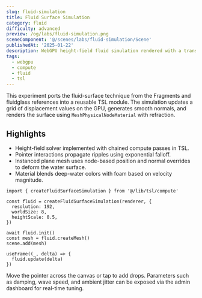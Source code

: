 ```yaml
---
slug: fluid-simulation
title: Fluid Surface Simulation
category: fluid
difficulty: advanced
preview: /og/labs/fluid-simulation.png
sceneComponent: '@/scenes/labs/fluid-simulation/Scene'
publishedAt: '2025-01-22'
description: WebGPU height-field fluid simulation rendered with a transmissive surface material.
tags:
  - webgpu
  - compute
  - fluid
  - tsl
---
```


This experiment ports the fluid-surface technique from the Fragments and fluidglass references into a reusable TSL module. The simulation updates a grid of displacement values on the GPU, generates smooth normals, and renders the surface using `MeshPhysicalNodeMaterial` with refraction.

## Highlights

- Height-field solver implemented with chained compute passes in TSL.
- Pointer interactions propagate ripples using exponential falloff.
- Instanced plane mesh uses node-based position and normal overrides to deform the water surface.
- Material blends deep-water colors with foam based on velocity magnitude.

```tsx
import { createFluidSurfaceSimulation } from '@/lib/tsl/compute'

const fluid = createFluidSurfaceSimulation(renderer, {
  resolution: 192,
  worldSize: 8,
  heightScale: 0.5,
})

await fluid.init()
const mesh = fluid.createMesh()
scene.add(mesh)

useFrame((_, delta) => {
  fluid.update(delta)
})
```

Move the pointer across the canvas or tap to add drops. Parameters such as damping, wave speed, and ambient jitter can be exposed via the admin dashboard for real-time tuning.


